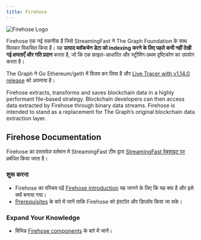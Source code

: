 ```yaml
---
title: Firehose
---
```


![Firehose Logo](/img/firehose-logo.png)

Firehose एक नई तकनीक है जिसे StreamingFast ने The Graph Foundation के साथ मिलकर विकसित किया है। यह **उत्पाद ब्लॉकचेन डेटा को indexing करने के लिए पहले कभी नहीं देखी गई क्षमताएँ और गति प्रदान** करता है, जो कि एक फ़ाइल-आधारित और स्ट्रीमिंग-प्रथम दृष्टिकोण का उपयोग करता है।

The Graph ने Go Ethereum/geth में विलय कर लिया है और [Live Tracer with v1.14.0 release](https://github.com/ethereum/go-ethereum/releases/tag/v1.14.0) को अपनाया है।

Firehose extracts, transforms and saves blockchain data in a highly performant file-based strategy. Blockchain developers can then access data extracted by Firehose through binary data streams. Firehose is intended to stand as a replacement for The Graph’s original blockchain data extraction layer.

## Firehose Documentation

Firehose का दस्तावेज़ वर्तमान में StreamingFast टीम द्वारा [StreamingFast वेबसाइट पर](https://firehose.streamingfast.io/) प्रबंधित किया जाता है।

### शुरू करना

- Firehose का परिचय पढ़ें [Firehose introduction](https://firehose.streamingfast.io/introduction/firehose-overview) यह जानने के लिए कि यह क्या है और इसे क्यों बनाया गया।
- [Prerequisites](https://firehose.streamingfast.io/introduction/prerequisites) के बारे में जानें ताकि Firehose को इंस्टॉल और डिप्लॉय किया जा सके।

### Expand Your Knowledge

- विभिन्न [Firehose components](https://firehose.streamingfast.io/architecture/components) के बारे में जानें।
